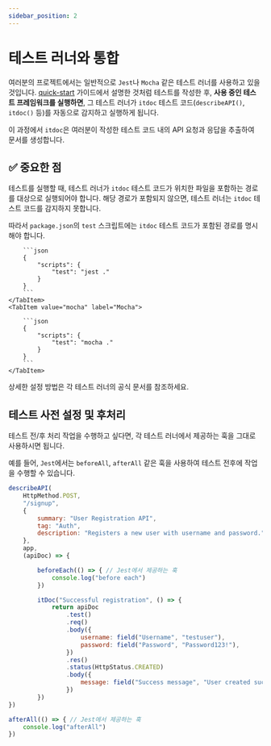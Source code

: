 ```yaml
---
sidebar_position: 2
---
```



# 테스트 러너와 통합

여러분의 프로젝트에서는 일반적으로 `Jest`나 `Mocha` 같은 테스트 러너를 사용하고 있을 것입니다.
[quick-start](quick-start) 가이드에서 설명한 것처럼 테스트를 작성한 후,
**사용 중인 테스트 프레임워크를 실행하면**, 그 테스트 러너가 `itdoc` 테스트 코드(`describeAPI()`, `itdoc()` 등)를 자동으로 감지하고 실행하게 됩니다.

이 과정에서 `itdoc`은 여러분이 작성한 테스트 코드 내의 API 요청과 응답을 추출하여 문서를 생성합니다.

## ✅ 중요한 점

테스트를 실행할 때, 테스트 러너가 `itdoc` 테스트 코드가 위치한 파일을 포함하는 경로를 대상으로 실행되어야 합니다.
해당 경로가 포함되지 않으면, 테스트 러너는 `itdoc` 테스트 코드를 감지하지 못합니다.

따라서 `package.json`의 `test` 스크립트에는 `itdoc` 테스트 코드가 포함된 경로를 명시해야 합니다.

<Tabs>
    <TabItem value="jest" label="Jest" default>

        ```json
        {
            "scripts": {
                "test": "jest ."
            }
        }
        ```
    </TabItem>
    <TabItem value="mocha" label="Mocha">

        ```json
        {
            "scripts": {
                "test": "mocha ."
            }
        }
        ```
    </TabItem>
</Tabs>

상세한 설정 방법은 각 테스트 러너의 공식 문서를 참조하세요.

## 테스트 사전 설정 및 후처리

테스트 전/후 처리 작업을 수행하고 싶다면, 각 테스트 러너에서 제공하는 훅을 그대로 사용하시면 됩니다.

예를 들어, `Jest`에서는 `beforeAll`, `afterAll` 같은 훅을 사용하여 테스트 전후에 작업을 수행할 수 있습니다.

```js
describeAPI(
    HttpMethod.POST,
    "/signup",
    {
        summary: "User Registration API",
        tag: "Auth",
        description: "Registers a new user with username and password.",
    },
    app,
    (apiDoc) => {

        beforeEach(() => { // Jest에서 제공하는 훅
            console.log("before each")
        })

        itDoc("Successful registration", () => {
            return apiDoc
                .test()
                .req()
                .body({
                    username: field("Username", "testuser"),
                    password: field("Password", "Password123!"),
                })
                .res()
                .status(HttpStatus.CREATED)
                .body({
                    message: field("Success message", "User created successfully"),
                })
        })
})

afterAll(() => { // Jest에서 제공하는 훅
    console.log("afterAll")
})
```
